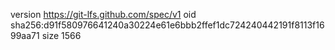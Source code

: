 version https://git-lfs.github.com/spec/v1
oid sha256:d91f580976641240a30224e61e6bbb2ffef1dc724240442191f8113f1699aa71
size 1566

